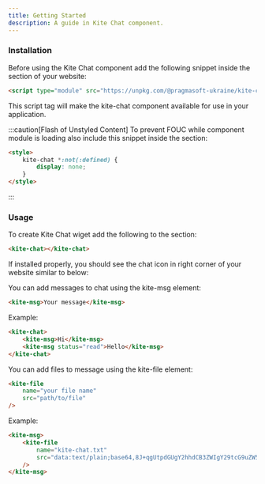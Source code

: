 ```yaml
---
title: Getting Started
description: A guide in Kite Chat component.
---
```



### Installation

Before using the Kite Chat component add the following snippet inside the <Tag name="head"/> section of your website:

```html
<script type="module" src="https://unpkg.com/@pragmasoft-ukraine/kite-chat-component/dist/kite-chat-component.js"/>
```

This script tag will make the kite-chat component available for use in your application.

:::caution[Flash of Unstyled Content]
To prevent FOUC while component module is loading also include this snippet inside the <Tag name="head"/> section:

```html
<style>
    kite-chat *:not(:defined) {
        display: none;
    }
</style>
```
:::

### Usage

To create Kite Chat wiget add the following to the <Tag name="body"/> section:

```html
<kite-chat></kite-chat>
```

If installed properly, you should see the chat icon in right corner of your website similar to below:

<div class="flex items-center justify-center">
    <ChatIcon/>
</div>

You can add messages to chat using the kite-msg element:

```html
<kite-msg>Your message</kite-msg>
```

Example:

```html
<kite-chat>
    <kite-msg>Hi</kite-msg>
    <kite-msg status="read">Hello</kite-msg>
</kite-chat>
```

You can add files to message using the kite-file element:
```html
<kite-file
    name="your file name"
    src="path/to/file"
/>
```

Example:

```html
<kite-msg>
    <kite-file
        name="kite-chat.txt"
        src="data:text/plain;base64,8J+qgUtpdGUgY2hhdCB3ZWIgY29tcG9uZW50"
    />
</kite-msg>
```